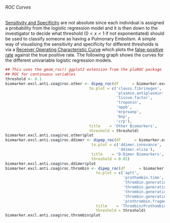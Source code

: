 <!-- ##### Summary -->

<!-- The point-estimate and 95% Confidence Intervals from univariable logistic regression are plotted and tabulated below. -->

<!-- ```{r results_biomarker_logistic_excl_anti_coag_summary, echo = FALSE, cache = FALSE, warning = FALSE, message = FALSE, fig.width = 10, fig.height = 10, results = 'markup', eval = TRUE} -->
<!-- to.sum <- dplyr::filter(biomarker.excl.anti.coag$tidied, term != '(Intercept)') %>% -->
<!--           dplyr::filter(!grepl('Abnormal', term)) %>% -->
<!--           dplyr::filter(!grepl('Hospital Continuous', term)) %>% -->
<!--           dplyr::select(term, estimate, lci, uci, p.value) -->
<!-- ggplot(to.sum, aes(term, estimate, colour = term)) + -->
<!--     geom_point() + geom_errorbar(aes(ymin = lci, ymax = uci)) + -->
<!--     coord_flip() + geom_hline(yintercept = 0) + -->
<!--     xlab('Predictor') + ylab('Estimate') + -->
<!--     ggtitle('Point Estimate and 95% CI for Univariable Logistic Regression of Biomarkers') + -->
<!--     theme_bw() + theme(legend.position = 'none') -->
<!-- ## Redo subsetting, include temperature and O2 Saturation -->
<!-- to.sum <- dplyr::filter(biomarker.excl.anti.coag$tidied, term != '(Intercept)') %>% -->
<!--           ## dplyr::select(term, estimate, lci, uci, p.value) -->
<!--           dplyr::select(term, estimate, lci, uci, or, or.lci, or.uci, p.value) -->
<!-- ## names(to.sum) <- c('Term', 'Estimate', 'Lower CI', 'Upper CI', 'P-Value') -->
<!-- names(to.sum) <- c('Term', 'Estimate', 'Lower CI', 'Upper CI', 'OR', 'OR Lower CI', 'OR Upper CI', 'P-Value') -->
<!-- kable(to.sum, -->
<!--       digits  = 3, -->
<!--       ## caption = 'Point estimates, 95% CIs and p-values for Univariable Regression of Continuous and Dichotomised Biomarkers') -->
<!--       caption = 'Point estimates and 95% CIs, OR and 95% CIs and p-values for Univariable Regression of Continuous and Dichotomised Biomarkers') -->
<!-- rm(to.sum) -->

<!-- ``` -->



###### ROC Curves

[Sensitivity and Specificity](https://en.wikipedia.org/wiki/Sensitivity_and_specificity) are not absolute since each individual is assigned a probability from the logistic regression model and it is then down to the investigator to decide what threshold ($0 < x < 1$ if not exponentiated) should be used to classify someone as having a Pulmonary Embolism.  A simple way of visualising the sensitivity and specificity for different thresholds is via a [Receiver Operating Characteristic Curve](https://en.wikipedia.org/wiki/Receiver_operating_characteristic) which plots the [false-positive rate](https://en.wikipedia.org/wiki/False_positive_rate) against the true positive rate.  The following graph shows the curves for the different univariable logistic regression models.

```r
## This uses the geom_roc() ggplot2 extension from the ploROC package
## ROC for continuous variables
threshold <- 0.1
biomarker.excl.anti.coag$roc.other <- dipep_roc(df      = biomarker.excl.anti.coag$predicted,
                                     to.plot = c('clauss.fibrinogen',
                                                 'plasmin.antiplasmin',
                                                 'tissue.factor',
                                                 'troponin',
                                                 'nppb',
                                                 'mrproanp',
                                                 'bnp',
                                                 'crp'),
                                     title    = 'Other Biomarkers',
                                     threshold = threshold)
biomarker.excl.anti.coag$roc.other$plot
biomarker.excl.anti.coag$roc.ddimer <- dipep_roc(df      = biomarker.excl.anti.coag$predicted,
                                      to.plot = c('ddimer.innovance',
                                                  'ddimer.elisa'),
                                      title    = 'D-Dimer Biomarkers',
                                      threshold = 0.01)
biomarker.excl.anti.coag$roc.ddimer$plot
biomarker.excl.anti.coag$roc.thrombin <- dipep_roc(df      = biomarker.excl.anti.coag$predicted,
                                        to.plot = c('aptt',
                                                    'prothombin.time',
                                                    'thrombin.generation.lag.time',
                                                    'thrombin.generation.endogenous.potential',
                                                    'thrombin.generation.peak',
                                                    'thrombin.generation.time.to.peak',
                                                    'prothrombin.fragments'),
                                        title    = 'Thrombin/Prothombin Biomarkers',
                                        threshold = threshold)
biomarker.excl.anti.coag$roc.thrombin$plot

```

<!-- The performance of biomarkers in making predictions is summarised in terms of the Sensitivity, Specificity, Positive Predictive Value (PPV), Negative Predictive Value (NPV), False Positive Rate (FPR), False Negative Rate (FNR), False Discovery Rate (FDR) and Accuracy for the biomarkers.  In order to do this a threshold for classifying the predicted probability of PE based on the logistic regression is required.  This would arbitrarily be set to `p < 0.5` however in this setting the predicted probabilities are *all* below 0.5, meaning no one would be predicted to have a PE if that threshold were used.  At present that condition is relaxed to `p < 0.1` but marker specific cut points based on the ROC curves displayed above are preferable. -->

<!-- The performance of dichotomising the biomarkers based on the supplied reference ranges is summarised below. -->

<!-- ```{r results_biomarker_logistic_excl_anti_coag_performance, echo = FALSE, cache = FALSE, warning = FALSE, message = FALSE, results = 'markup', eval = FALSE} -->
<!-- rbind(biomarker.excl.anti.coag$roc.other$summary.stats, -->
<!--       biomarker.excl.anti.coag$roc.ddimer$summary.stats, -->
<!--       biomarker.excl.anti.coag$roc.thrombin$summary.stats) %>% -->
<!--     ## dplyr::select(-PPV, -NPV) %>% -->
<!--     kable(caption = paste0('Summary Statistics for Biomarkers using p > ', threshold, ' to classify predicted probabilities as PE.')) -->


<!-- ``` -->

<!-- ```{r results_biomarker_logistic_excl_anti_coag_performance_cat, echo = FALSE, cache = FALSE, warning = FALSE, message = FALSE, results = 'markup', eval = TRUE} -->
<!-- ## Combine the predicted probabilities based on laboratory reference range classification and -->
<!-- ## generate ROC curves/summary Statistics -->
<!-- dipep_roc(biomarker.excl.anti.coag$predicted.existing, -->
<!--           to.plot = c('aptt.cat', -->
<!--                       'bnp.cat', -->
<!--                       'clauss.fibrinogen.cat', -->
<!--                       ## 'd.dimer.cat', -->
<!--                       ## 'd.dimer.gestation.cat', -->
<!--                       'ddimer.elisa.cat', -->
<!--                       'ddimer.innovance.cat', -->
<!--                       'mrproanp.cat', -->
<!--                       'plasmin.antiplasmin.cat', -->
<!--                       'prothombin.time.cat', -->
<!--                       'prothrombin.fragments.cat', -->
<!--                       'thrombin.generation.endogenous.potential.cat', -->
<!--                       'thrombin.generation.lag.time.cat', -->
<!--                       'thrombin.generation.peak.cat', -->
<!--                       'thrombin.generation.time.to.peak.cat', -->
<!--                       'tissue.factor.cat', -->
<!--                       'troponin.cat', -->
<!--                       'crp.cat'), -->
<!--           title    = 'Pre-categorised biomarkers (using reference thresholds) excluding those on anti-coagulents', -->
<!--           threshold = threshold)$summary.stats %>% -->
<!--     kable(caption = paste0('Summary Statistics for Biomarkers using Laboratory Reference Ranges to classify biomarker assays as Normal/Abnormal for predicting PE, excluding those on anti-coagulants')) -->
<!-- ``` -->

<!-- ```{r results_biomarker_logistic_excl_anti_coag_performance_continuous, echo = FALSE, cache = FALSE, warning = FALSE, message = FALSE, results = 'markup', eval = FALSE} -->
<!-- ## Combine the predicted probabilities based on laboratory reference range classification and -->
<!-- ## generate ROC curves/summary Statistics -->
<!-- dipep_roc(biomarker.excl.anti.coag$predicted, -->
<!--           to.plot = c('aptt', -->
<!--                       'bnp', -->
<!--                       'clauss.fibrinogen', -->
<!--                       ## 'd.dimer', -->
<!--                       ## 'd.dimer.gestation', -->
<!--                       'ddimer.elisa', -->
<!--                       'ddimer.innovance', -->
<!--                       'mrproanp', -->
<!--                       'plasmin.antiplasmin', -->
<!--                       'prothombin.time', -->
<!--                       'prothrombin.fragments', -->
<!--                       'thrombin.generation.endogenous.potential', -->
<!--                       'thrombin.generation.lag.time', -->
<!--                       'thrombin.generation.peak', -->
<!--                       'thrombin.generation.time.to.peak', -->
<!--                       'tissue.factor', -->
<!--                       'troponin', -->
<!--                       'crp'), -->
<!--           title    = 'Continuous biomarker performance excluding those on anti-coagulents', -->
<!--           threshold = threshold)$summary.stats %>% -->
<!--                                    kable(caption = paste0('Summary Statistics for Biomarkers using Laboratory Reference Ranges to classify biomarker assays as Normal/Abnormal for predicting PE, excluding those on anti-coagulants')) -->

<!-- ``` -->

<!-- ```{r child = 'excl_anti_coag_sensitivity_and_specificity.Rmd', eval = TRUE} -->
<!-- ``` -->

<!-- ```{r results_biomarker_logistic_excl_anti_coag_sum, echo = FALSE, cache = FALSE, warning = FALSE, message = FALSE, results = 'markup', eval = TRUE} -->


<!-- summary.biomarkers.excl.anti.coag$first.st.vte %>% -->
<!--     kable(caption = 'Summary Statistics of biomarkers by VTE Status excluding individuals receiveing anti-coagulants.') -->

<!-- ``` -->

<!-- ```{r child = 'excl_anti_coag_aptt.Rmd', eval = FALSE} -->
<!-- ``` -->

<!-- ```{r child = 'excl_anti_coag_clauss_fibrinogen.Rmd', eval = FALSE} -->
<!-- ``` -->

<!-- ```{r child = 'excl_anti_coag_prothombin_time.Rmd', eval = FALSE} -->
<!-- ``` -->

<!-- ```{r child = 'excl_anti_coag_ddimer_innovance.Rmd', eval = FALSE} -->
<!-- ``` -->

<!-- ```{r child = 'excl_anti_coag_ddimer_elisa.Rmd', eval = FALSE} -->
<!-- ``` -->

<!-- ```{r child = 'excl_anti_coag_thrombin_generation_lag_time.Rmd', eval = FALSE} -->
<!-- ``` -->

<!-- ```{r child = 'excl_anti_coag_thrombin_generation_endogenous_potential.Rmd', eval = FALSE} -->
<!-- ``` -->

<!-- ```{r child = 'excl_anti_coag_thrombin_generation_peak.Rmd', eval = FALSE} -->
<!-- ``` -->

<!-- ```{r child = 'excl_anti_coag_thrombin_generation_time_to_peak.Rmd', eval = FALSE} -->
<!-- ``` -->

<!-- ```{r child = 'excl_anti_coag_plasmin_antiplasmin.Rmd', eval = FALSE} -->
<!-- ``` -->

<!-- ```{r child = 'excl_anti_coag_mrproanp.Rmd', eval = FALSE} -->
<!-- ``` -->

<!-- ```{r child = 'excl_anti_coag_bnp.Rmd', eval = FALSE} -->
<!-- ``` -->

<!-- ```{r child = 'excl_anti_coag_tissue_factor.Rmd', eval = FALSE} -->
<!-- ``` -->

<!-- ```{r child = 'excl_anti_coag_prothrombin_fragments.Rmd', eval = FALSE} -->
<!-- ``` -->

<!-- ```{r child = 'excl_anti_coag_troponin.Rmd', eval = FALSE} -->
<!-- ``` -->

<!-- ```{r child = 'excl_anti_coag_crp.Rmd', eval = FALSE} -->
<!-- ``` -->
